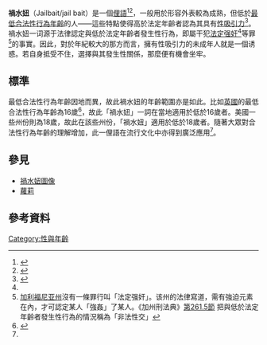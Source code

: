 '''禍水妞'''（Jailbait/jail bait）是一個[[俚語|俚語]]<ref>{{Cite book  | last1 = House | first1 = Random | title = Random House Webster's unabridged dictionary | year = 2001 | publisher = Random House Reference| location = New York  | isbn = 0-375-42605-1 | pages =  }}{{page needed|date=2016}}</ref><ref name=law>{{cite journal |last1=Sutherland |first1=Kate |title=From Jailbird to Jailbait: Age of Consent Laws and the Construction of Teenage Sexualities |journal=William and Mary Journal of Women and the Law |volume=9 |issue=3 |year=2003 |pages=313–49 |ssrn=1586883 |url=https://scholarship.law.wm.edu/wmjowl/vol9/iss3/2/ |access-date=2020-11-08 |archive-date=2020-11-24 |archive-url=https://web.archive.org/web/20201124093728/https://scholarship.law.wm.edu/wmjowl/vol9/iss3/2/ |dead-url=no }}</ref>，一般用於形容外表較為成熟，但低於[[最低合法性行為年齡|最低合法性行為年齡]]的人——這些特點使得高於法定年齡者認為其具有[[性感|性吸引力]]<ref name=dicitonary>{{cite web |url=https://www.dictionary.com/browse/jail--bait |title=Jail bait |work=Dictionary.com |publisher= |accessdate=2018-09-16 |archive-date=2020-08-06 |archive-url=https://web.archive.org/web/20200806102801/https://www.dictionary.com/browse/jail--bait |dead-url=no }}</ref>。禍水妞一词源于法律認定與低於法定年齡者發生性行為，即屬干犯[[法定强奸|法定强奸]]<ref name=dicitonary/>等罪<ref>[[加利福尼亚州|加利福尼亚州]]沒有一條罪行叫「法定强奸」。该州的法律寫道，需有強迫元素在內，才可認定某人「強姦」了某人。《加州刑法典》[https://leginfo.legislature.ca.gov/faces/codes_displaySection.xhtml?lawCode=PEN&sectionNum=261.5 第261.5節] {{Wayback|url=https://leginfo.legislature.ca.gov/faces/codes_displaySection.xhtml?lawCode=PEN&sectionNum=261.5 |date=20210416200429 }}把與低於法定年齡者發生性行為的情況稱為「非法性交」</ref>的事實。因此，對於年紀較大的那方而言，擁有性吸引力的未成年人就是一個诱惑。若自身抵受不住，選擇與其發生性關係，那麼便有機會坐牢。

==標準==
最低合法性行為年齡因地而異，故此禍水妞的年齡範圍亦是如此。比如[[英國|英國]]的最低合法性行為年齡為16歲<ref>{{cite web |url=https://www.legislation.gov.uk/ukpga/2003/42/contents |title=Sexual Offences Act 2003 |publisher=[[英國國家檔案館|The National Archives]] |accessdate=2018-09-16 |archive-date=2019-06-06 |archive-url=https://web.archive.org/web/20190606204518/http://www.legislation.gov.uk/ukpga/2003/42/contents |dead-url=no }}</ref>，故此「禍水妞」一詞在當地適用於低於16歲者。美國一些州份則為18歲，故此在該些州份，「禍水妞」適用於低於18歲者。隨著大眾對合法性行為年齡的理解增加，此一俚語在流行文化中亦得到廣泛應用<ref name=law/>。
==參見==
*[[禍水妞圖像|禍水妞圖像]]
*[[蘿莉|蘿莉]]
==參考資料==
{{Reflist}}

[[Category:性與年齡|Category:性與年齡]]